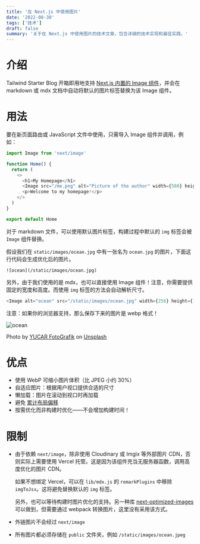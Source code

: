 ```yaml
---
title: '在 Next.js 中使用图片'
date: '2022-08-30'
tags: ['技术']
draft: false
summary: '关于在 Next.js 中使用图片的技术文章，包含详细的技术实现和最佳实践。'
---
```


# 介绍

Tailwind Starter Blog 开箱即用地支持 [Next.js 内置的 Image 组件](https://nextjs.org/docs/api-reference/next/image)，并会在 markdown 或 mdx 文档中自动将默认的图片标签替换为该 Image 组件。

# 用法

要在新页面路由或 JavaScript 文件中使用，只需导入 Image 组件并调用，例如：

```js
import Image from 'next/image'

function Home() {
  return (
    <>
      <h1>My Homepage</h1>
      <Image src="/me.png" alt="Picture of the author" width={500} height={500} />
      <p>Welcome to my homepage!</p>
    </>
  )
}

export default Home
```

对于 markdown 文件，可以使用默认图片标签，构建过程中默认的 `img` 标签会被 `Image` 组件替换。

假设我们在 `static/images/ocean.jpg` 中有一张名为 `ocean.jpg` 的图片，下面这行代码会生成优化后的图片。

```
![ocean](/static/images/ocean.jpg)
```

另外，由于我们使用的是 mdx，也可以直接使用 Image 组件！注意，你需要提供固定的宽度和高度。而使用 `img` 标签的方法会自动解析尺寸。

```js
<Image alt="ocean" src="/static/images/ocean.jpg" width={256} height={128} />
```

注意：如果你的浏览器支持，那么保存下来的图片是 webp 格式！

![ocean](/static/images/ocean.jpeg)

Photo by [YUCAR FotoGrafik](https://unsplash.com/@yucar?utm_source=unsplash&utm_medium=referral&utm_content=creditCopyText)
on [Unsplash](https://unsplash.com/s/photos/sea?utm_source=unsplash&utm_medium=referral&utm_content=creditCopyText)

# 优点

- 使用 WebP 可缩小图片体积（比 JPEG 小约 30%）
- 自适应图片：根据用户视口提供合适的尺寸
- 懒加载：图片在滚动到视口时再加载
- 避免 [累计布局偏移](https://web.dev/cls/)
- 按需优化而非构建时优化——不会增加构建时间！

# 限制

- 由于依赖 `next/image`，除非使用 Cloudinary 或 Imgix 等外部图片 CDN，否则实际上需要使用 Vercel 托管。这是因为该组件充当无服务器函数，调用高度优化的图片 CDN。

  如果不想绑定 Vercel，可以在 `lib/mdx.js` 的 `remarkPlugins` 中移除 `imgToJsx`。这将避免替换默认的 `img` 标签。

  另外，也可以等待构建时图片优化的支持。另一种库 [next-optimized-images](https://github.com/cyrilwanner/next-optimized-images) 可以做到，但需要通过 webpack 转换图片，这里没有采用该方式。

- 外链图片不会经过 `next/image`
- 所有图片都必须存储在 `public` 文件夹，例如 `/static/images/ocean.jpeg`